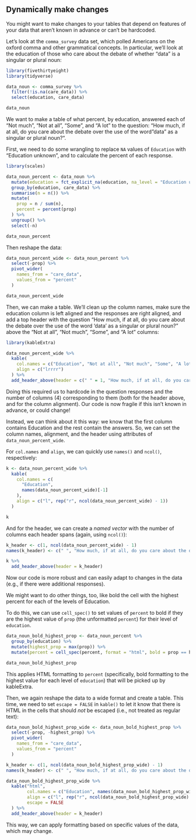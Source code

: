 ## Dynamically make changes

You might want to make changes to your tables that depend on features of your data that aren't known in advance or can't be hardcoded.

Let's look at the `comma_survey` data set, which polled Americans on the oxford comma and other grammatical concepts. In particular, we'll look at the education of those who care about the debate of whether "data" is a singular or plural noun:
  
```r
library(fivethirtyeight)
library(tidyverse)

data_noun <- comma_survey %>%
  filter(!is.na(care_data)) %>%
  select(education, care_data)

data_noun
```

We want to make a table of what percent, by education, answered each of "Not much", "Not at all", "Some", and "A lot" to the question: "How much, if at all, do you care about the debate over the use of the word "data" as a singular or plural noun?". 

First, we need to do some wrangling to replace `NA` values of `Education` with "Education unknown", and to calculate the percent of each response.

```r
library(scales)

data_noun_percent <- data_noun %>%
  mutate(education = fct_explicit_na(education, na_level = "Education unknown")) %>%
  group_by(education, care_data) %>%
  summarise(n = n()) %>%
  mutate(
    prop = n / sum(n),
    percent = percent(prop)
  ) %>%
  ungroup() %>%
  select(-n)

data_noun_percent
```

Then reshape the data:
  
```r
data_noun_percent_wide <- data_noun_percent %>%
  select(-prop) %>%
  pivot_wider(
    names_from = "care_data",
    values_from = "percent"
  )

data_noun_percent_wide
```

Then, we can make a table. We'll clean up the column names, make sure the education column is left aligned and the responses are right aligned, and add a top header with the question "How much, if at all, do you care about the debate over the use of the word 'data' as a singular or plural noun?" above the "Not at all", "Not much", "Some", and "A lot" columns:

```r
library(kableExtra)

data_noun_percent_wide %>%
  kable(
    col.names = c("Education", "Not at all", "Not much", "Some", "A lot"),
    align = c("lrrrr")
  ) %>%
  add_header_above(header = c(" " = 1, "How much, if at all, do you care about the debate over the use of the word 'data' as a singular or plural noun?" = 4))
```

Doing this required us to hardcode in the question responses and the number of columns (4) corresponding to them (both for the header above, and for the column alignment). Our code is now fragile if this isn't known in advance, or could change!
  
Instead, we can think about it this way: we know that the first column contains Education and the rest contain the answers. So, we can set the column names, alignment, and the header using attributes of `data_noun_percent_wide`.

For `col.names` and `align`, we can quickly use `names()` and `ncol()`, respectively:
  
```r
k <- data_noun_percent_wide %>%
  kable(
    col.names = c(
      "Education",
      names(data_noun_percent_wide)[-1]
    ),
    align = c("l", rep("r", ncol(data_noun_percent_wide) - 1))
  )

k
```

And for the header, we can create a *named vector* with the number of columns each header spans (again, using `ncol()`):
  
```r
k_header <- c(1, ncol(data_noun_percent_wide) - 1)
names(k_header) <- c(" ", "How much, if at all, do you care about the debate over the use of the word 'data' as a singular or plural noun?")

k %>%
  add_header_above(header = k_header)
```

Now our code is more robust and can easily adapt to changes in the data (e.g., if there were additional responses).

We might want to do other things, too, like bold the cell with the highest percent for each of the levels of Education.

To do this, we can use `cell_spec()` to set values of `percent` to bold if they are the highest value of `prop` (the unformatted `percent`) for their level of `education`.

```r
data_noun_bold_highest_prop <- data_noun_percent %>%
  group_by(education) %>%
  mutate(highest_prop = max(prop)) %>%
  mutate(percent = cell_spec(percent, format = "html", bold = prop == highest_prop))

data_noun_bold_highest_prop
```

This applies HTML formatting to `percent` (specifically, bold formatting to the highest value for each level of `education`) that will be picked up by kableExtra.

Then, we again reshape the data to a wide format and create a table. This time, we need to set `escape = FALSE` in `kable()` to let it know that there is HTML in the cells that should *not* be escaped (i.e., not treated as regular text):
  
```r
data_noun_bold_highest_prop_wide <- data_noun_bold_highest_prop %>%
  select(-prop, -highest_prop) %>%
  pivot_wider(
    names_from = "care_data",
    values_from = "percent"
  )

k_header <- c(1, ncol(data_noun_bold_highest_prop_wide) - 1)
names(k_header) <- c(" ", "How much, if at all, do you care about the debate over the use of the word 'data' as a singular or plural noun?")

data_noun_bold_highest_prop_wide %>%
  kable("html",
        col.names = c("Education", names(data_noun_bold_highest_prop_wide)[-1]),
        align = c("l", rep("r", ncol(data_noun_bold_highest_prop_wide) - 1)),
        escape = FALSE
  ) %>%
  add_header_above(header = k_header)
```

This way, we can apply formatting based on specific values of the data, which may change.

